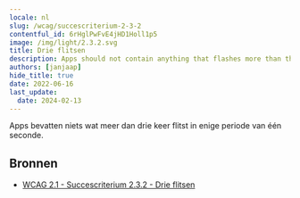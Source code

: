 ```yaml
---
locale: nl
slug: /wcag/succescriterium-2-3-2
contentful_id: 6rHglPwFvE4jHD1Holl1p5
image: /img/light/2.3.2.svg
title: Drie flitsen
description: Apps should not contain anything that flashes more than three times in any one second period.
authors: [janjaap]
hide_title: true
date: 2022-06-16
last_update:
  date: 2024-02-13
---
```


<Hero
  title="Drie flitsen"
  imageSrc="/img/light/2.3.2.svg"
  alt="WCAG 2.3.2 icon"
  prefix="Succescriterium 2.3.2"
  suffix="Niveau AAA"
/>

Apps bevatten niets wat meer dan drie keer flitst in enige periode van één seconde.

## Bronnen

- [WCAG 2.1 - Succescriterium 2.3.2 - Drie flitsen](https://www.w3.org/Translations/WCAG21-nl/#drie-flitsen)
